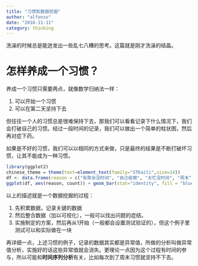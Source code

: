 ```yaml
---
title: "习惯和数据挖掘"
author: "alfonso"
date: "2016-11-11"
category: thinking
---
```

洗澡的时候总是能迸发出一些乱七八糟的思考。这篇就是刚才洗澡的结晶。

# 怎样养成一个习惯？
养成一个习惯只需要两点，就像数学归纳法一样：

1. 可以开始一个习惯
2. 可以在第二天坚持下去

但往往一个人的习惯总是很难保持下去，那我们可以看看记录下什么情况下，我们会打破自己的习惯。经过一段时间的记录，我们可以做出一个简单的柱状图，然后再对症下药。

如果是不好的习惯，我们可以以相同的方式来做，只是最终的结果是不断打破坏习惯，让其不能成为一种习惯。

```r
library(ggplot2)
chinese_theme = theme(text=element_text(family="STKaiti",size=14))
df <- data.frame(reason = c("有聚会没时间", "自己偷懒", "太忙没时间", "周末"), count = c(12, 22, 18, 15))
ggplot(df, aes(reason, count)) + geom_bar(stat="identity", fill = "blue") + chinese_theme
```

以上的描述就是一个数据挖掘的过程：

1. 先积累数据，记录关键的数据
2. 然后整合数据（加以可视化），一般可以找出问题的症结。
3. 实施制定的方案，然后再从1开始（一般都会设置测试验证的），但这个例子里测试可以和实际做在一块

再详细一点，上述习惯的例子，记录的数据其实都是异常值，所做的分析叫做异常值分析，实施好的话这些异常值就会消失。更理论一点因为这个过程有时间的参与，所以可能和**时间序列分析**有关，比如每次到了周末习惯就坚持不下去。
